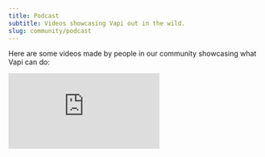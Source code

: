 ```yaml
---
title: Podcast
subtitle: Videos showcasing Vapi out in the wild.
slug: community/podcast
---
```



Here are some videos made by people in our community showcasing what Vapi can do:

<div class="video-grid">
  <iframe
    src="https://www.youtube.com/embed/kOhr047QFFA?si=8-2uY09fni5195tx&amp;start=1245"
    title="YouTube video player"
    frameborder="0"
    allow="accelerometer; autoplay; clipboard-write; encrypted-media; gyroscope; picture-in-picture; web-share"
    referrerpolicy="strict-origin-when-cross-origin"
    allowfullscreen
  />
</div>

## Send Us Your Video

Have a video showcasing Vapi that you want us to feature? Let us know:

<CardGroup cols={2}>
  <Card
    title="Send Us Your Video"
    icon="video-arrow-up-right"
    iconType="solid"
    href="https://tally.so/r/3yD9Wx"
  >
    Send us your video showcasing what Vapi can do, we'd like to feature it.
  </Card>
</CardGroup>
